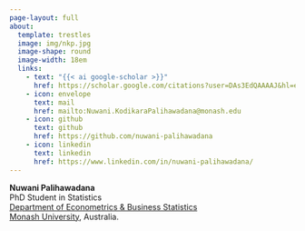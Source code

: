 ```yaml
---
page-layout: full
about:
  template: trestles
  image: img/nkp.jpg
  image-shape: round
  image-width: 18em
  links:
    - text: "{{< ai google-scholar >}}"
      href: https://scholar.google.com/citations?user=DAs3EdQAAAAJ&hl=en
    - icon: envelope
      text: mail
      href: mailto:Nuwani.KodikaraPalihawadana@monash.edu
    - icon: github
      text: github
      href: https://github.com/nuwani-palihawadana
    - icon: linkedin
      text: linkedin
      href: https://www.linkedin.com/in/nuwani-palihawadana/
---
```


<div class="about-link-text">
**Nuwani&nbsp;Palihawadana**<br>
PhD Student in Statistics<br>
[Department of Econometrics & Business Statistics](https://www.monash.edu/business/ebs)<br>
[Monash University](https://monash.edu), Australia.
</div>
